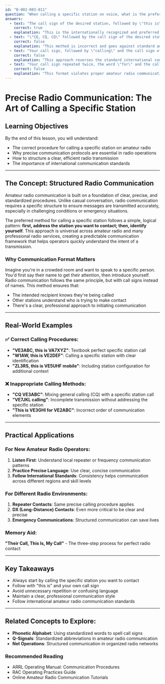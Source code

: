 ```yaml
---
id: "B-002-003-011"
question: "When calling a specific station on voice, what is the preferred format for your transmission?"
answers:
  - text: "The call sign of the desired station, followed by \"this is\" and your call sign"
    correct: true
    explanation: "This is the internationally recognized and preferred method for calling a specific station in amateur radio. By stating the desired station's call sign first, you clearly indicate who you want to contact. The phrase \"this is\" provides a clear transition, followed by your own call sign for identification. This method ensures clear, precise communication that follows established amateur radio protocols and international operating standards."
  - text: "\"CQ, CQ, CQ\" followed by the call sign of the desired station"
    correct: false
    explanation: "This method is incorrect and goes against standard amateur radio communication procedures. \"CQ\" is used for general calling (seeking any station to respond), not for making a specific contact. When you want to reach a particular station, you should directly call that station's call sign, not use a general calling method. Using \"CQ\" before a specific call sign is redundant and confusing."
  - text: "Your call sign, followed by \"calling\" and the call sign of the desired station"
    correct: false
    explanation: "This approach reverses the standard international communication protocol. In amateur radio, you always start by addressing the station you want to contact, then identify yourself. Starting with your own call sign and saying \"calling\" disrupts the clear, concise communication method that helps other operators quickly understand the intent of the transmission."
  - text: "Your call sign repeated twice, the word \"for\" and the call sign of the desired station"
    correct: false
    explanation: "This format violates proper amateur radio communication standards. Repeating your own call sign multiple times is unnecessary and wastes valuable airtime. The international standard is to first address the station you want to contact, then identify yourself using the phrase \"this is\". Inserting the word \"for\" and repeating your call sign does not follow established communication protocols."
---
```


# Precise Radio Communication: The Art of Calling a Specific Station

## Learning Objectives
By the end of this lesson, you will understand:
- The correct procedure for calling a specific station on amateur radio
- Why precise communication protocols are essential in radio operations
- How to structure a clear, efficient radio transmission
- The importance of international communication standards

---

## The Concept: Structured Radio Communication

Amateur radio communication is built on a foundation of clear, precise, and standardized procedures. Unlike casual conversation, radio communication requires a specific structure to ensure messages are transmitted accurately, especially in challenging conditions or emergency situations.

The preferred method for calling a specific station follows a simple, logical pattern: **first, address the station you want to contact; then, identify yourself**. This approach is universal across amateur radio and many professional radio services, creating a predictable communication framework that helps operators quickly understand the intent of a transmission.

### Why Communication Format Matters

Imagine you're in a crowded room and want to speak to a specific person. You'd first say their name to get their attention, then introduce yourself. Radio communication follows the same principle, but with call signs instead of names. This method ensures that:
- The intended recipient knows they're being called
- Other stations understand who is trying to make contact
- There's a clear, professional approach to initiating communication

---

## Real-World Examples

### ✅ Correct Calling Procedures:
- **"VE3ABC, this is VA7XYZ"**: Textbook perfect specific station call
- **"W1AW, this is VE2DEF"**: Calling a specific station with clear identification
- **"ZL3RS, this is VE5UHF mobile"**: Including station configuration for additional context

### ❌ Inappropriate Calling Methods:
- **"CQ VE3ABC"**: Mixing general calling (CQ) with a specific station call
- **"VE7JKL calling"**: Incomplete transmission without addressing the specific station
- **"This is VE3GHI for VE2ABC"**: Incorrect order of communication elements

---

## Practical Applications

### For New Amateur Radio Operators:
1. **Listen First**: Understand local repeater or frequency communication patterns
2. **Practice Precise Language**: Use clear, concise communication
3. **Follow International Standards**: Consistency helps communication across different regions and skill levels

### For Different Radio Environments:
1. **Repeater Contacts**: Same precise calling procedure applies
2. **DX (Long-Distance) Contacts**: Even more critical to be clear and precise
3. **Emergency Communications**: Structured communication can save lives

### Memory Aid:
**"Their Call, This Is, My Call"** - The three-step process for perfect radio contact

---

## Key Takeaways

- Always start by calling the specific station you want to contact
- Follow with "this is" and your own call sign
- Avoid unnecessary repetition or confusing language
- Maintain a clear, professional communication style
- Follow international amateur radio communication standards

---

## Related Concepts to Explore:
- **Phonetic Alphabet**: Using standardized words to spell call signs
- **Q-Signals**: Standardized abbreviations in amateur radio communication
- **Net Operations**: Structured communication in organized radio networks

### Recommended Reading

- ARRL Operating Manual: Communication Procedures
- RAC Operating Practices Guide
- Online Amateur Radio Communication Tutorials